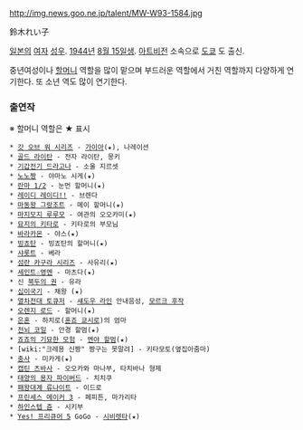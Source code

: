 http://img.news.goo.ne.jp/talent/MW-W93-1584.jpg

鈴木れい子

[[일본]]의 [[여자]] [[성우]]. [[1944년]] [[8월 15일]]생. [[아트비전]] 소속으로 [[도쿄]] 도 출신.

중년여성이나 [[할머니]] 역할을 많이 맡으며 부드러운 역할에서 거친 역할까지 다양하게 연기한다. 또 소년 역도 많이 연기한다.

=== 출연작 ===
※ 할머니 역할은 ★ 표시

 * [[갓 오브 워 시리즈]] - [[가이아]](★), 나레이션
 * [[골드 라이탄]] - 전자 라이탄, 몽키
 * [[기갑전기 드라고나]] - 소울 지르셋
 * [[노노짱]] - 야마노 시게(★)
 * [[란마 1/2]] - 눈먼 할머니(★)
 * [[레이디 레이디!!]] - 브렌다
 * [[마동왕 그랑조트]] - 메이 할머니(★)
 * [[마지모지 루루모]] - 여관의 오오카미(★)
 * [[묘지의 키타로]] - 키타로의 부모님
 * [[바라카몬]] - 야스(★)
 * [[빙쵸탄]] - 빙쵸탄의 할머니(★)
 * [[샤롯트]] - 베라
 * [[섬란 카구라 시리즈]] - 사유리(★)
 * [[세인트☆영멘]] - 마츠다(★)
 * 신 [[북두의 권]] - 유라
 * [[십이국기]] - 채왕 (★)
 * [[열차전대 토큐저]] - [[섀도우 라인]] 안내음성, [[모르크 후작]]
 * [[오렌지 로드]] - 할머니(★)
 * [[은혼]] - 하치로([[혼죠 쿄시로]])의 엄마
 * [[전뇌 코일]] - 안경 할멈(★)
 * [[죠죠의 기묘한 모험(TVA)|죠죠의 기묘한 모험]] - [[엔야 할멈]](★)
 * [wiki:"크레용 신짱" 짱구는 못말려] - 키타모토(옆집아줌마)
 * [[충사]] - 미카게(★)
 * [[캡틴 츠바사]] - 오오카와 마나부, 타치바나 형제
 * [[태양의 용자 파이버드]] - 치치쿠
 * [[패왕대계 류나이트]] - 이드로
 * [[프린세스 메이커 3]] - 페피튼, 마가리타
 * [[하인스텝 쥰]] - 시키부
 * [[Yes! 프리큐어 5]] GoGo - [[시비렛타]](★)
